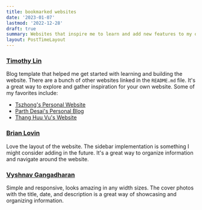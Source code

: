 ```yaml
---
title: bookmarked websites
date: '2023-01-07'
lastmod: '2022-12-28'
draft: true
summary: Websites that inspire me to learn and add new features to my own site.
layout: PostTimeLayout
---
```

        
### [Timothy Lin](https://github.com/timlrx/tailwind-nextjs-starter-blog) 

Blog template that helped me get started with learning and building the website. There are a bunch of other websites linked in the `README.md` file. It's a great way to explore and gather inspiration for your own website. Some of my favorites include:
- [Tszhong's Personal Website](https://honghong.me)
- [Parth Desai's Personal Blog](https://musing.vercel.app)
- [Thang Huu Vu's Website](https://www.thvu.dev/)


### [Brian Lovin](https://brianlovin.com)

Love the layout of the website. The sidebar implementation is something I might consider adding in the future. It's a great way to organize information and navigate around the website.

### [Vyshnav Gangadharan](https://vyshnav.xyz)

Simple and responsive, looks amazing in any width sizes. The cover photos with the title, date, and description is a great way of showcasing and organizing information.
